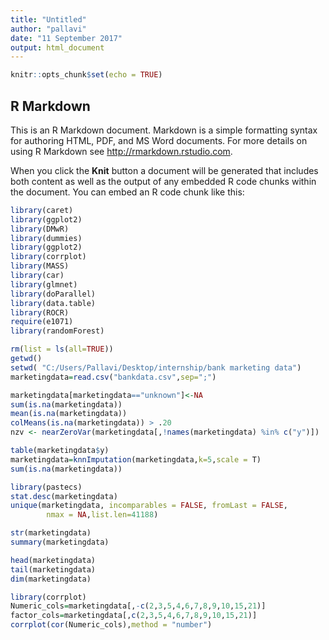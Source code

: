 ---
title: "Untitled"
author: "pallavi"
date: "11 September 2017"
output: html_document
---

```{r setup, include=FALSE}
knitr::opts_chunk$set(echo = TRUE)
```

## R Markdown

This is an R Markdown document. Markdown is a simple formatting syntax for authoring HTML, PDF, and MS Word documents. For more details on using R Markdown see <http://rmarkdown.rstudio.com>.

When you click the **Knit** button a document will be generated that includes both content as well as the output of any embedded R code chunks within the document. You can embed an R code chunk like this:

```{r}
library(caret)
library(ggplot2)
library(DMwR)
library(dummies)
library(ggplot2)
library(corrplot)
library(MASS)
library(car)
library(glmnet)
library(doParallel)
library(data.table)
library(ROCR)
require(e1071)
library(randomForest)
```



```{r cars}
rm(list = ls(all=TRUE))
getwd()
setwd( "C:/Users/Pallavi/Desktop/internship/bank marketing data")
marketingdata=read.csv("bankdata.csv",sep=";")


```

```{r}
marketingdata[marketingdata=="unknown"]<-NA
sum(is.na(marketingdata))
mean(is.na(marketingdata))
colMeans(is.na(marketingdata)) > .20
nzv <- nearZeroVar(marketingdata[,!names(marketingdata) %in% c("y")])

table(marketingdata$y)
marketingdata=knnImputation(marketingdata,k=5,scale = T)
sum(is.na(marketingdata))


```

```{r}
library(pastecs)
stat.desc(marketingdata)
unique(marketingdata, incomparables = FALSE, fromLast = FALSE,
        nmax = NA,list.len=41188)
```



```{r}
str(marketingdata)
summary(marketingdata)

head(marketingdata)
tail(marketingdata)
dim(marketingdata)


```



```{r}
library(corrplot)
Numeric_cols=marketingdata[,-c(2,3,5,4,6,7,8,9,10,15,21)]
factor_cols=marketingdata[,c(2,3,5,4,6,7,8,9,10,15,21)]
corrplot(cor(Numeric_cols),method = "number")

```




